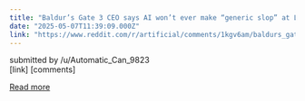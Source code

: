 ```yaml
---
title: "Baldur’s Gate 3 CEO says AI won’t ever make “generic slop” at Larian, and humans won’t be replaced by automated tools"
date: "2025-05-07T11:39:09.000Z"
link: "https://www.reddit.com/r/artificial/comments/1kgv6am/baldurs_gate_3_ceo_says_ai_wont_ever_make_generic/"
---
```


submitted by    /u/Automatic_Can_9823  
 [link]   [comments]

[Read more](https://www.reddit.com/r/artificial/comments/1kgv6am/baldurs_gate_3_ceo_says_ai_wont_ever_make_generic/)
